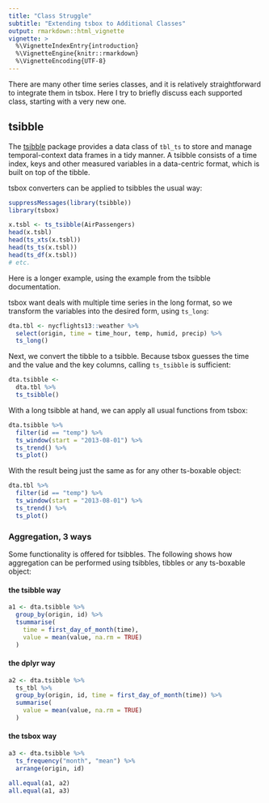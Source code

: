 ```yaml
---
title: "Class Struggle"
subtitle: "Extending tsbox to Additional Classes"
output: rmarkdown::html_vignette
vignette: >
  %\VignetteIndexEntry{introduction}
  %\VignetteEngine{knitr::rmarkdown}
  %\VignetteEncoding{UTF-8}
---
```


There are many other time series classes, and it is relatively straightforward
to integrate them in tsbox. Here I try to briefly discuss each supported class,
starting with a very new one.

## tsibble

The [tsibble](http://pkg.earo.me/tsibble/) package provides a data class of
`tbl_ts` to store and manage temporal-context data frames in a tidy manner. A
tsibble consists of a time index, keys and other measured variables in a 
data-centric format, which is built on top of the tibble.

tsbox converters can be applied to tsibbles the usual way:

```r
suppressMessages(library(tsibble))
library(tsbox)

x.tsbl <- ts_tsibble(AirPassengers)
head(x.tsbl)
head(ts_xts(x.tsbl))
head(ts_ts(x.tsbl))
head(ts_df(x.tsbl))
# etc.

```

Here is a longer example, using the example from the tsibble documentation.

tsbox want deals with multiple time series in the long format, so we transform
the variables into the desired form, using `ts_long`:

```r
dta.tbl <- nycflights13::weather %>% 
  select(origin, time = time_hour, temp, humid, precip) %>% 
  ts_long() 
```

Next, we convert the tibble to a tsibble. Because tsbox guesses the time and the value and the key columns, calling `ts_tsibble` is sufficient:

```r
dta.tsibble <-
  dta.tbl %>% 
  ts_tsibble() 
```

With a long tsibble at hand, we can apply all usual functions from tsbox:
```r
dta.tsibble %>% 
  filter(id == "temp") %>% 
  ts_window(start = "2013-08-01") %>% 
  ts_trend() %>% 
  ts_plot() 
```

With the result being just the same as for any other ts-boxable object:
```r
dta.tbl %>% 
  filter(id == "temp") %>% 
  ts_window(start = "2013-08-01") %>% 
  ts_trend() %>% 
  ts_plot() 

```

### Aggregation, 3 ways

Some functionality is offered for tsibbles. The following shows how aggregation
can be performed using tsibbles, tibbles or any ts-boxable object:

#### the tsibble way

```r
a1 <- dta.tsibble %>%
  group_by(origin, id) %>%
  tsummarise(
    time = first_day_of_month(time),
    value = mean(value, na.rm = TRUE)
  )
```

#### the dplyr way

```r
a2 <- dta.tsibble %>%
  ts_tbl %>% 
  group_by(origin, id, time = first_day_of_month(time)) %>%
  summarise(
    value = mean(value, na.rm = TRUE)
  )
```

#### the tsbox way

```r
a3 <- dta.tsibble %>%
  ts_frequency("month", "mean") %>% 
  arrange(origin, id)
```

```r
all.equal(a1, a2)
all.equal(a1, a3)
```


